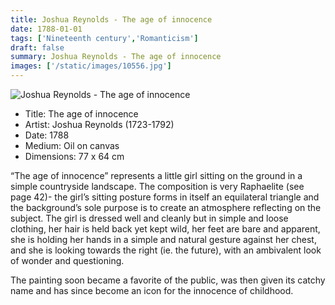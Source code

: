 ```yaml
---
title: Joshua Reynolds - The age of innocence
date: 1788-01-01
tags: ['Nineteenth century','Romanticism']
draft: false
summary: Joshua Reynolds - The age of innocence
images: ['/static/images/10556.jpg']
---
```


![Joshua Reynolds - The age of innocence](/static/images/10556.jpg)

* Title: The age of innocence
* Artist: Joshua Reynolds (1723-1792)
* Date: 1788
* Medium: Oil on canvas
* Dimensions: 77 x 64 cm

“The age of innocence” represents a little girl sitting on the ground in a simple countryside landscape. The composition is very Raphaelite (see page 42)- the girl’s sitting posture forms in itself an equilateral triangle and the background’s sole purpose is to create an atmosphere reflecting on the subject. The girl is dressed well and cleanly but in simple and loose clothing, her hair is held back yet kept wild, her feet are bare and apparent, she is holding her hands in a simple and natural gesture against her chest, and she is looking towards the right (ie. the future), with an ambivalent look of wonder and questioning.

The painting soon became a favorite of the public, was then given its catchy name and has since become an icon for the innocence of childhood.
